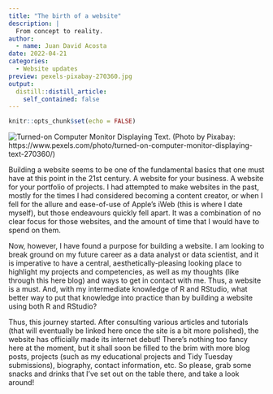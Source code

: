 ```yaml
---
title: "The birth of a website"
description: |
  From concept to reality.
author:
  - name: Juan David Acosta
date: 2022-04-21
categories:
  - Website updates
preview: pexels-pixabay-270360.jpg
output:
  distill::distill_article:
    self_contained: false
---
```



```r
knitr::opts_chunk$set(echo = FALSE)
```

![Turned-on Computer Monitor Displaying Text.](pexels-pixabay-270360.jpg)
(Photo by Pixabay: https://www.pexels.com/photo/turned-on-computer-monitor-displaying-text-270360/)

Building a website seems to be one of the fundamental basics that one must have at this point in the 21st century. A website for your business. A website for your portfolio of projects. I had attempted to make websites in the past, mostly for the times I had considered becoming a content creator, or when I fell for the allure and ease-of-use of Apple's iWeb (this is where I date myself), but those endeavours quickly fell apart. It was a combination of no clear focus for those websites, and the amount of time that I would have to spend on them.

Now, however, I have found a purpose for building a website. I am looking to break ground on my future career as a data analyst or data scientist, and it is imperative to have a central, aesthetically-pleasing looking place to highlight my projects and competencies, as well as my thoughts (like through this here blog) and ways to get in contact with me. Thus, a website is a must. And, with my intermediate knowledge of R and RStudio, what better way to put that knowledge into practice than by building a website using both R and RStudio?

Thus, this journey started. After consulting various articles and tutorials (that will eventually be linked here once the site is a bit more polished), the website has officially made its internet debut! There's nothing too fancy here at the moment, but it shall soon be filled to the brim with more blog posts, projects (such as my educational projects and Tidy Tuesday submissions), biography, contact information, etc. So please, grab some snacks and drinks that I've set out on the table there, and take a look around!

